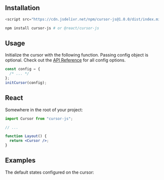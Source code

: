 
## Installation

```js
<script src="https://cdn.jsdelivr.net/npm/cursor-js@1.0.0/dist/index.min.js"></script>
```

```sh
npm install cursor-js # or @react/cursor-js
```

## Usage

Initialize the cursor with the following function. Passing config object is optional. Check out the [API Reference](#) for all config options.

```js
const config = {
  /* ... */
};
initCursor(config);
```

## React

Somewhere in the root of your project:

```jsx
import Cursor from "cursor-js";

// ...

function Layout() {
  return <Cursor />;
}
```

## Examples

The default states configured on the cursor:

<Buttons />
